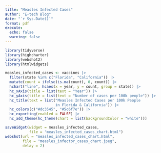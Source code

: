 ```yaml
---
title: "Measles Infected Cases"
author: "E-tech Blog"
date: "`r Sys.Date()`"
format: pdf
execute:
  echo: false
  warning: false
---
```


```r
library(tidyverse) 
library(highcharter)
library(webshot2)
library(htmlwidgets)

measles_infected_cases <- vaccines |> 
  filter(state %in% c("Florida", "California")) |> 
  mutate(count = ifelse(is.na(count), 0, count)) |> 
  hchart("line", hcaes(x = year, y = count, group = state)) |> 
  hc_xAxis(title = list(text = "Year")) |>  
  hc_yAxis(title = list(text = "Number of cases per 100k people")) |>  
  hc_title(text = list("Measles Infected Cases per 100k People 
                       in Florida & California")) |> 
  hc_colors(c("#dc3545", "#5c6f7e")) |> 
  hc_exporting(enabled = FALSE) |> 
  hc_add_theme(hc_theme(chart = list(backgroundColor = "white")))

saveWidget(widget = measles_infected_cases,
           file = "measles_infected_cases_chart.html")
webshot(url = "measles_infected_cases_chart.html",
        file = "measles_infector_cases_chart.jpeg",
        delay = 2)
```
